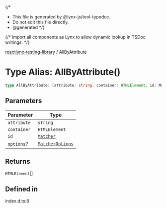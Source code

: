 {/*
* This file is generated by @lynx-js/tool-typedoc.
* Do not edit this file directly.
* @generated
*/}

{/* Import all components as Lynx to allow dynamic lookup in TSDoc writings. */}


[reactlynx-testing-library](/api/reactlynx-testing-library/index.mdx) / AllByAttribute

# Type Alias: AllByAttribute()

```ts
type AllByAttribute: (attribute: string, container: HTMLElement, id: Matcher, options?: MatcherOptions) => HTMLElement[];
```

## Parameters

| Parameter | Type |
| ------ | ------ |
| `attribute` | `string` |
| `container` | `HTMLElement` |
| `id` | [`Matcher`](/api/reactlynx-testing-library/TypeAlias.Matcher.mdx) |
| `options`? | [`MatcherOptions`](/api/reactlynx-testing-library/Interface.MatcherOptions.mdx) |

## Returns

`HTMLElement`[]

## Defined in

index.d.ts:8
